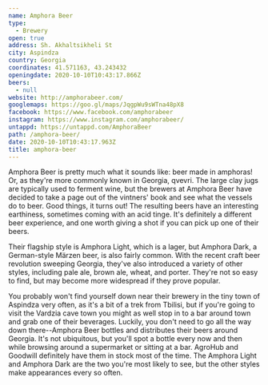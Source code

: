```yaml
---
name: Amphora Beer
type:
  - Brewery
open: true
address: Sh. Akhaltsikheli St
city: Aspindza
country: Georgia
coordinates: 41.571163, 43.243432
openingdate: 2020-10-10T10:43:17.866Z
beers:
  - null
website: http://amphorabeer.com/
googlemaps: https://goo.gl/maps/JqgpWu9sWTna48pX8
facebook: https://www.facebook.com/amphorabeer
instagram: https://www.instagram.com/amphorabeer/
untappd: https://untappd.com/AmphoraBeer
path: /amphora-beer/
date: 2020-10-10T10:43:17.963Z
title: amphora-beer
---
```

Amphora Beer is pretty much what it sounds like: beer made in amphoras! Or, as they're more commonly known in Georgia, qvevri. The large clay jugs are typically used to ferment wine, but the brewers at Amphora Beer have decided to take a page out of the vintners' book and see what the vessels do to beer. Good things, it turns out! The resulting beers have an interesting earthiness, sometimes coming with an acid tinge. It's definitely a different beer experience, and one worth giving a shot if you can pick up one of their beers. 

Their flagship style is Amphora Light, which is a lager, but Amphora Dark, a German-style Märzen beer, is also fairly common. With the recent craft beer revolution sweeping Georgia, they've also introduced a variety of other styles, including pale ale, brown ale, wheat, and porter. They're not so easy to find, but may become more widespread if they prove popular.

You probably won't find yourself down near their brewery in the tiny town of Aspindza very often, as it's a bit of a trek from Tbilisi, but if you're going to visit the Vardzia cave town you might as well stop in to a bar around town and grab one of their beverages. Luckily, you don't need to go all the way down there--Amphora Beer bottles and distributes their beers around Georgia. It's not ubiquitous, but you'll spot a bottle every now and then while browsing around a supermarket or sitting at a bar. AgroHub and Goodwill definitely have them in stock most of the time. The Amphora Light and Amphora Dark are the two you're most likely to see, but the other styles make appearances every so often. 